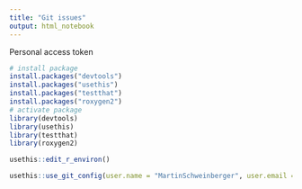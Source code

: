 ```yaml
---
title: "Git issues"
output: html_notebook
---
```


Personal access token

```r
# install package
install.packages("devtools")
install.packages("usethis")
install.packages("testthat")
install.packages("roxygen2")
# activate package
library(devtools)
library(usethis)
library(testthat)
library(roxygen2)
```

```r
usethis::edit_r_environ()
```


```r
usethis::use_git_config(user.name = "MartinSchweinberger", user.email = "martin.schweinberger.hhcom")
```


